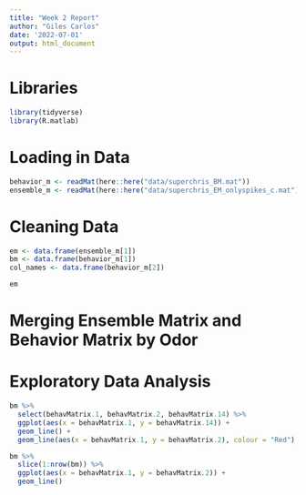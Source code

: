 ```yaml
---
title: "Week 2 Report"
author: "Giles Carlos"
date: '2022-07-01'
output: html_document
---
```


# Libraries

```r
library(tidyverse)
library(R.matlab)
```

# Loading in Data

```r
behavior_m <- readMat(here::here("data/superchris_BM.mat"))
ensemble_m <- readMat(here::here("data/superchris_EM_onlyspikes_c.mat"))
```

# Cleaning Data

```r
em <- data.frame(ensemble_m[1])
bm <- data.frame(behavior_m[1]) 
col_names <- data.frame(behavior_m[2])

em
```

# Merging Ensemble Matrix and Behavior Matrix by Odor 



# Exploratory Data Analysis

```r
bm %>% 
  select(behavMatrix.1, behavMatrix.2, behavMatrix.14) %>% 
  ggplot(aes(x = behavMatrix.1, y = behavMatrix.14)) + 
  geom_line() +
  geom_line(aes(x = behavMatrix.1, y = behavMatrix.2), colour = "Red")
```


```r
bm %>% 
  slice(1:nrow(bm)) %>% 
  ggplot(aes(x = behavMatrix.1, y = behavMatrix.2)) +
  geom_line()
```